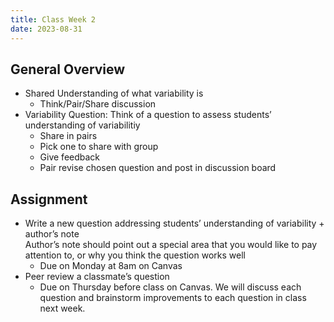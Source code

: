 ```yaml
---
title: Class Week 2
date: 2023-08-31
---
```



## General Overview

- Shared Understanding of what variability is
    - Think/Pair/Share discussion
    

- Variability Question: Think of a question to assess students' understanding of variabilitiy
  - Share in pairs
  - Pick one to share with group
  - Give feedback
  - Pair revise chosen question and post in discussion board


## Assignment

- Write a new question addressing students' understanding of variability + author's note    
Author's note should point out a special area that you would like to pay attention to, or why you think the question works well
    - Due on Monday at 8am on Canvas

- Peer review a classmate's question
    - Due on Thursday before class on Canvas. We will discuss each question and brainstorm improvements to each question in class next week.


<!-- ## Next Week: -->
<!-- - Partner examine question and present to class - what they liked, what they thought could be improved. Class discussion -->

<!-- - Have histograms ready -->

<!-- - Lesson plan: incorporate revised question to assess students' understanding of the lesson -->


